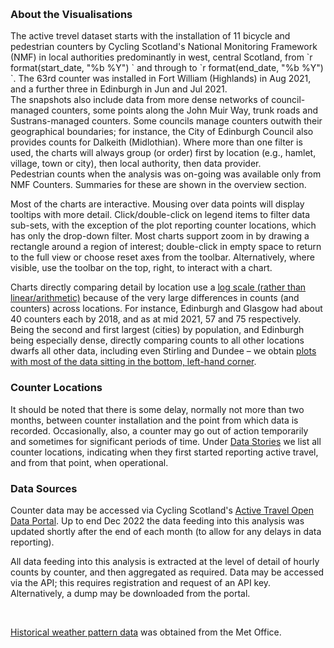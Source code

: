 ```{=html}
<p>&nbsp;<br />
<!-- A summary sheet may be downloaded &ndash; <a href="cycle_counters_info_cards.pdf">cycle_counters_info_cards.pdf</a -->

<h3>About the Visualisations</h3>

<p>
The active trevel dataset starts with the installation of 11 bicycle and pedestrian counters by Cycling Scotland's National Monitoring Framework (NMF) in local authorities predominantly in west, central Scotland, from `r format(start_date, "%b %Y") ` and through to `r format(end_date, "%b %Y") `. The 63rd counter was installed in Fort William (Highlands) in Aug 2021, and a further three in Edinburgh in Jun and Jul 2021. <br />
The snapshots also include data from more dense networks of council-managed counters, some points along the John Muir Way, trunk roads and Sustrans-managed counters. Some councils manage counters outwith their geographical boundaries; for instance, the City of Edinburgh Council also provides counts for Dalkeith (Midlothian). Where more than one filter is used, the charts will always group (or order) first by location (e.g., hamlet, village, town or city), then local authority, then data provider.<br />
Pedestrian counts when the analysis was on-going was available only from NMF Counters. Summaries for these are shown in the overview section.
</p>

<p>
Most of the charts are interactive. Mousing over data points will display tooltips with more detail. Click/double-click on legend items to filter data sub-sets, with the exception of the plot reporting counter locations, which has only the drop-down filter. Most charts support zoom in by drawing a rectangle around a region of interest; double-click in empty space to return to the full view or choose reset axes from the toolbar. Alternatively, where visible, use the toolbar on the top, right, to interact with a chart.
</p><p>
Charts directly <!-- a href="#variation-inacross-locations" -->comparing detail by location<!-- /a --> use a <a href="https://www.investopedia.com/ask/answers/05/logvslinear.asp" title = "Investopedia provide a good description of why you would use a log scale." target = "_blank">log scale (rather than linear/arithmetic)</a> because of the very large differences in counts (and counters) across locations. For instance, Edinburgh and Glasgow had about 40 counters each by 2018, and as at mid 2021, 57 and 75 respectively. Being the second and first largest (cities) by population, and Edinburgh being especially dense, directly comparing counts to all other locations dwarfs all other data, including even Stirling and Dundee &ndash; we obtain <a href="images/linear_plot_count_by_location.png" title="Why we use a log instead of a linear plot to compare counts across locations" target = "_linear_plot" >plots with most of the data sitting in the bottom, left-hand corner</a>.
</p>


<h3>Counter Locations</h3>

<p>It should be noted that there is some delay, normally not more than two months, between counter installation and the point from which data is recorded. <!-- Counters that came online within the last month or two may therefore not have any data reported in charts shown.--> Occasionally, also, a counter may go out of action temporarily and sometimes for significant periods of time. Under <a href="#counter-locations">Data Stories</a> we list all counter locations, <!-- &ndash; NMF, council- and other organisation-managed,--> indicating when they first started reporting active travel, and from that point, when operational.
</p>


<h3>Data Sources</h3>

<p>
Counter data may be accessed via Cycling Scotland's <a href = "https://usmart.io/org/cyclingscotland/" target = "_blank">Active Travel Open Data Portal</a>. Up to end Dec 2022 the data feeding into this analysis was updated shortly after the end of each month (to allow for any delays in data reporting).
</p>

<p>
All data feeding into this analysis is extracted at the level of detail of hourly counts by counter, and then aggregated as required. Data may be accessed via the API; this requires registration and request of an API key. Alternatively, a <!-- a href= "https://usmart.io/org/cyclingscotland/discovery/discovery-view-detail/7ffbe5d6-fa13-4352-829d-0bb0a58e3355" target = "_blank" -->dump may be downloaded<!-- /a --> from the portal.<br />
</p>

<!--
City of Edinburgh Council - Daily cycling counts from automatic cycling counters
https://usmart.io/org/cyclingscotland/discovery/discovery-view-detail/b1f0bd42-e220-465e-99a3-c4f62824f21f

National Monitoring Framework - all-mode traffic survey results 2017 to 2021 - Cycling Scotland
https://usmart.io/org/cyclingscotland/discovery/discovery-view-detail/b9fdd462-1f45-4252-aedc-fbc596abcd90

NOTE TO SELF - PUT NMF ABOUT PEDESTRIAN AND ALSO EXPLANATIONS ABOUT CALCULATIONS
-->
<br />

<!-- h3>Weather Data</h3 -->
<p>
<a href = "https://www.metoffice.gov.uk/research/climate/maps-and-data/uk-and-regional-series" target = "_blank">Historical weather pattern data</a> was obtained from the Met Office.

</p>

```

